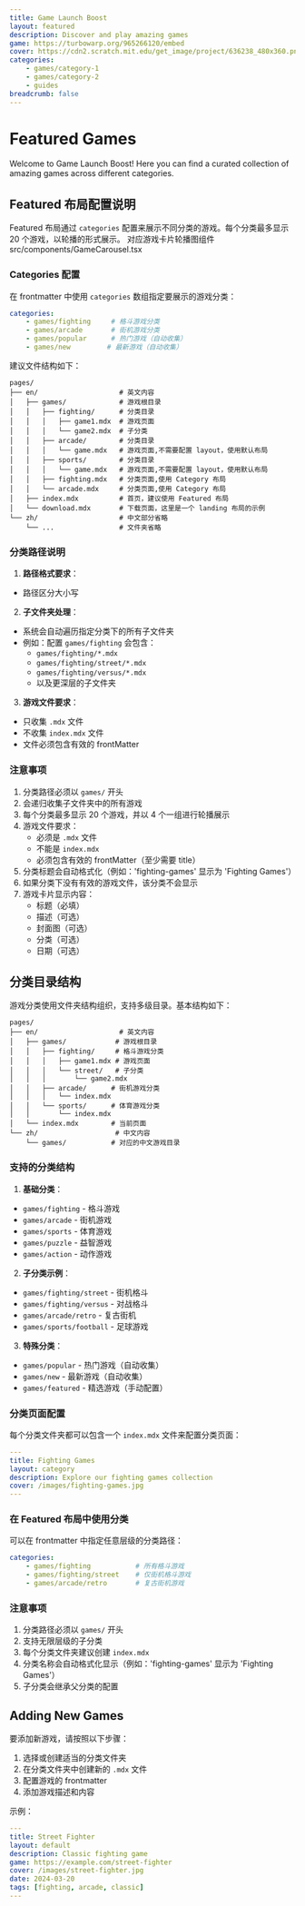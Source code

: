 ```yaml
---
title: Game Launch Boost
layout: featured
description: Discover and play amazing games
game: https://turbowarp.org/965266120/embed
cover: https://cdn2.scratch.mit.edu/get_image/project/636238_480x360.png
categories:
    - games/category-1
    - games/category-2
    - guides
breadcrumb: false
---
```


# Featured Games

Welcome to Game Launch Boost! Here you can find a curated collection of amazing games across different categories.

## Featured 布局配置说明

Featured 布局通过 `categories` 配置来展示不同分类的游戏。每个分类最多显示 20 个游戏，以轮播的形式展示。
对应游戏卡片轮播图组件 src/components/GameCarousel.tsx

### Categories 配置

在 frontmatter 中使用 `categories` 数组指定要展示的游戏分类：

```yaml
categories:
    - games/fighting     # 格斗游戏分类
    - games/arcade       # 街机游戏分类
    - games/popular      # 热门游戏（自动收集）
    - games/new         # 最新游戏（自动收集）
```

建议文件结构如下：

```
pages/
├── en/                    # 英文内容
│   ├── games/             # 游戏根目录
│   │   ├── fighting/      # 分类目录
│   │   │   ├── game1.mdx  # 游戏页面
│   │   │   └── game2.mdx  # 子分类
│   │   ├── arcade/        # 分类目录
│   │   │   └── game.mdx   # 游戏页面,不需要配置 layout，使用默认布局
│   │   ├── sports/        # 分类目录
│   │   │   └── game.mdx   # 游戏页面,不需要配置 layout，使用默认布局  
│   │   ├── fighting.mdx   # 分类页面,使用 Category 布局
│   │   └── arcade.mdx     # 分类页面,使用 Category 布局
│   ├── index.mdx          # 首页，建议使用 Featured 布局
│   └── download.mdx       # 下载页面，这里是一个 landing 布局的示例
└── zh/                    # 中文部分省略
    └── ...                # 文件夹省略
```

### 分类路径说明

1. **路径格式要求**：
- 路径区分大小写

2. **子文件夹处理**：
- 系统会自动遍历指定分类下的所有子文件夹
- 例如：配置 `games/fighting` 会包含：
  - `games/fighting/*.mdx`
  - `games/fighting/street/*.mdx`
  - `games/fighting/versus/*.mdx`
  - 以及更深层的子文件夹

3. **游戏文件要求**：
- 只收集 `.mdx` 文件
- 不收集 `index.mdx` 文件
- 文件必须包含有效的 frontMatter

### 注意事项

1. 分类路径必须以 `games/` 开头
2. 会递归收集子文件夹中的所有游戏
3. 每个分类最多显示 20 个游戏，并以 4 个一组进行轮播展示
4. 游戏文件要求：
   - 必须是 `.mdx` 文件
   - 不能是 `index.mdx`
   - 必须包含有效的 frontMatter（至少需要 title）
5. 分类标题会自动格式化（例如：'fighting-games' 显示为 'Fighting Games'）
6. 如果分类下没有有效的游戏文件，该分类不会显示
7. 游戏卡片显示内容：
   - 标题（必填）
   - 描述（可选）
   - 封面图（可选）
   - 分类（可选）
   - 日期（可选）

## 分类目录结构

游戏分类使用文件夹结构组织，支持多级目录。基本结构如下：

```
pages/
├── en/                    # 英文内容
│   ├── games/            # 游戏根目录
│   │   ├── fighting/     # 格斗游戏分类
│   │   │   ├── game1.mdx # 游戏页面
│   │   │   └── street/   # 子分类
│   │   │       └── game2.mdx
│   │   ├── arcade/      # 街机游戏分类
│   │   │   └── index.mdx
│   │   └── sports/      # 体育游戏分类
│   │       └── index.mdx
│   └── index.mdx        # 当前页面
└── zh/                   # 中文内容
    └── games/           # 对应的中文游戏目录
```

### 支持的分类结构

1. **基础分类**：
- `games/fighting` - 格斗游戏
- `games/arcade` - 街机游戏
- `games/sports` - 体育游戏
- `games/puzzle` - 益智游戏
- `games/action` - 动作游戏

2. **子分类示例**：
- `games/fighting/street` - 街机格斗
- `games/fighting/versus` - 对战格斗
- `games/arcade/retro` - 复古街机
- `games/sports/football` - 足球游戏

3. **特殊分类**：
- `games/popular` - 热门游戏（自动收集）
- `games/new` - 最新游戏（自动收集）
- `games/featured` - 精选游戏（手动配置）

### 分类页面配置

每个分类文件夹都可以包含一个 `index.mdx` 文件来配置分类页面：

```yaml
---
title: Fighting Games
layout: category
description: Explore our fighting games collection
cover: /images/fighting-games.jpg
---
```

### 在 Featured 布局中使用分类

可以在 frontmatter 中指定任意层级的分类路径：

```yaml
categories:
    - games/fighting           # 所有格斗游戏
    - games/fighting/street    # 仅街机格斗游戏
    - games/arcade/retro       # 复古街机游戏
```

### 注意事项

1. 分类路径必须以 `games/` 开头
2. 支持无限层级的子分类
3. 每个分类文件夹建议创建 `index.mdx`
4. 分类名称会自动格式化显示（例如：'fighting-games' 显示为 'Fighting Games'）
5. 子分类会继承父分类的配置

## Adding New Games

要添加新游戏，请按照以下步骤：

1. 选择或创建适当的分类文件夹
2. 在分类文件夹中创建新的 `.mdx` 文件
3. 配置游戏的 frontmatter
4. 添加游戏描述和内容

示例：
```yaml
---
title: Street Fighter
layout: default
description: Classic fighting game
game: https://example.com/street-fighter
cover: /images/street-fighter.jpg
date: 2024-03-20
tags: [fighting, arcade, classic]
---
```

